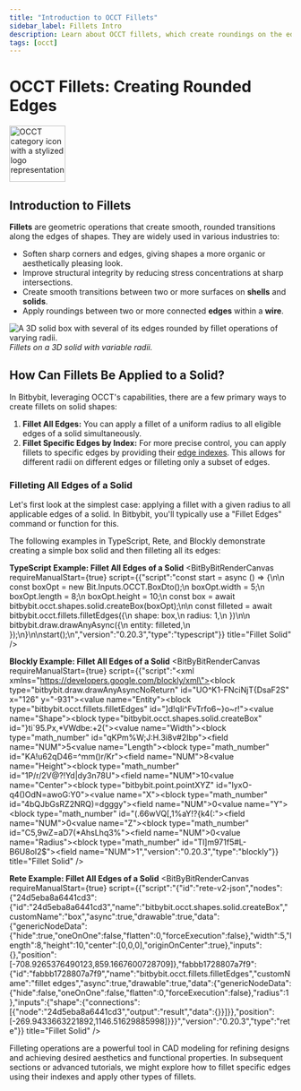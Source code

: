 ```yaml
---
title: "Introduction to OCCT Fillets"
sidebar_label: Fillets Intro
description: Learn about OCCT fillets, which create roundings on the edges of shapes (solids, shells, or wires) to produce smooth transitions, with examples in Bitbybit.
tags: [occt]
---
```



# OCCT Fillets: Creating Rounded Edges

<img 
  class="category-icon-small" 
  src="https://s.bitbybit.dev/assets/icons/white/occt-icon.svg" 
  width="100"
  alt="OCCT category icon with a stylized logo representation" 
  title="OCCT category icon" />

## Introduction to Fillets

**Fillets** are geometric operations that create smooth, rounded transitions along the edges of shapes. They are widely used in various industries to:
*   Soften sharp corners and edges, giving shapes a more organic or aesthetically pleasing look.
*   Improve structural integrity by reducing stress concentrations at sharp intersections.
*   Create smooth transitions between two or more surfaces on **shells** and **solids**.
*   Apply roundings between two or more connected **edges** within a **wire**.

![A 3D solid box with several of its edges rounded by fillet operations of varying radii.](https://ik.imagekit.io/bitbybit/app/assets/start/general/editor-categories/variable-fillet.jpeg "Fillets on a 3D solid")
*Fillets on a 3D solid with variable radii.*

## How Can Fillets Be Applied to a Solid?

In Bitbybit, leveraging OCCT's capabilities, there are a few primary ways to create fillets on solid shapes:

1.  **Fillet All Edges:** You can apply a fillet of a uniform radius to all eligible edges of a solid simultaneously.
2.  **Fillet Specific Edges by Index:** For more precise control, you can apply fillets to specific edges by providing their [edge indexes](/learn/code/common/occt/shapes/edge/edge-indexes). This allows for different radii on different edges or filleting only a subset of edges.

### Filleting All Edges of a Solid

Let's first look at the simplest case: applying a fillet with a given radius to all applicable edges of a solid. In Bitbybit, you'll typically use a "Fillet Edges" command or function for this.

The following examples in TypeScript, Rete, and Blockly demonstrate creating a simple box solid and then filleting all its edges:

**TypeScript Example: Fillet All Edges of a Solid**
<BitByBitRenderCanvas
  requireManualStart={true}
  script={{"script":"const start = async () => {\n\n    const boxOpt = new Bit.Inputs.OCCT.BoxDto();\n    boxOpt.width = 5;\n    boxOpt.length = 8;\n    boxOpt.height = 10;\n    const box = await bitbybit.occt.shapes.solid.createBox(boxOpt);\n\n    const filleted = await bitbybit.occt.fillets.filletEdges({\n        shape: box,\n        radius: 1,\n    })\n\n    bitbybit.draw.drawAnyAsync({\n        entity: filleted,\n    });\n}\n\nstart();\n","version":"0.20.3","type":"typescript"}}
  title="Fillet Solid"
/>

**Blockly Example: Fillet All Edges of a Solid**
<BitByBitRenderCanvas
  requireManualStart={true}
  script={{"script":"<xml xmlns=\"https://developers.google.com/blockly/xml\"><block type=\"bitbybit.draw.drawAnyAsyncNoReturn\" id=\"UO^K1-FNciNjT{DsaF2S\" x=\"126\" y=\"-931\"><value name=\"Entity\"><block type=\"bitbybit.occt.fillets.filletEdges\" id=\"]d!qIi^FvTrfo6~}o~r!\"><value name=\"Shape\"><block type=\"bitbybit.occt.shapes.solid.createBox\" id=\"}ti`95.Px,*VWdbe:+2(\"><value name=\"Width\"><block type=\"math_number\" id=\"qKPm%W;J:H.3i8v#2Ibp\"><field name=\"NUM\">5</field></block></value><value name=\"Length\"><block type=\"math_number\" id=\"KA!u62qD46=^mm()r/Kr\"><field name=\"NUM\">8</field></block></value><value name=\"Height\"><block type=\"math_number\" id=\"1P/r/2V@?!Yd|dy3n78U\"><field name=\"NUM\">10</field></block></value><value name=\"Center\"><block type=\"bitbybit.point.pointXYZ\" id=\"lyxO-q4()OdN=awoG:Y0\"><value name=\"X\"><block type=\"math_number\" id=\"4bQJbGsRZ2NRQ)=dgggy\"><field name=\"NUM\">0</field></block></value><value name=\"Y\"><block type=\"math_number\" id=\"(.66wVQ[,1%aY!?{k4(:\"><field name=\"NUM\">0</field></block></value><value name=\"Z\"><block type=\"math_number\" id=\"C5,9wZ=aD7(*AhsLhq3%\"><field name=\"NUM\">0</field></block></value></block></value></block></value><value name=\"Radius\"><block type=\"math_number\" id=\"Tl]m971f5#L-B6U8oI2$\"><field name=\"NUM\">1</field></block></value></block></value></block></xml>","version":"0.20.3","type":"blockly"}}
  title="Fillet Solid"
/>

**Rete Example: Fillet All Edges of a Solid**
<BitByBitRenderCanvas
  requireManualStart={true}
  script={{"script":"{\"id\":\"rete-v2-json\",\"nodes\":{\"24d5eba8a6441cd3\":{\"id\":\"24d5eba8a6441cd3\",\"name\":\"bitbybit.occt.shapes.solid.createBox\",\"customName\":\"box\",\"async\":true,\"drawable\":true,\"data\":{\"genericNodeData\":{\"hide\":true,\"oneOnOne\":false,\"flatten\":0,\"forceExecution\":false},\"width\":5,\"length\":8,\"height\":10,\"center\":[0,0,0],\"originOnCenter\":true},\"inputs\":{},\"position\":[-708.9265376490123,859.1667600728709]},\"fabbb1728807a7f9\":{\"id\":\"fabbb1728807a7f9\",\"name\":\"bitbybit.occt.fillets.filletEdges\",\"customName\":\"fillet edges\",\"async\":true,\"drawable\":true,\"data\":{\"genericNodeData\":{\"hide\":false,\"oneOnOne\":false,\"flatten\":0,\"forceExecution\":false},\"radius\":1},\"inputs\":{\"shape\":{\"connections\":[{\"node\":\"24d5eba8a6441cd3\",\"output\":\"result\",\"data\":{}}]}},\"position\":[-269.9433663221892,1146.51629885998]}}}","version":"0.20.3","type":"rete"}}
  title="Fillet Solid"
/>

Filleting operations are a powerful tool in CAD modeling for refining designs and achieving desired aesthetics and functional properties. In subsequent sections or advanced tutorials, we might explore how to fillet specific edges using their indexes and apply other types of fillets.
